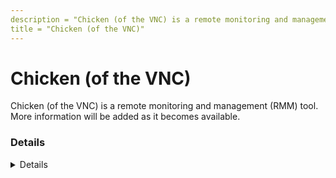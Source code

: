 ```yaml
---
description = "Chicken (of the VNC) is a remote monitoring and management (RMM) tool. More information will be added as it becomes available."
title = "Chicken (of the VNC)"
---
```




# Chicken (of the VNC)

Chicken (of the VNC) is a remote monitoring and management (RMM) tool. More information will be added as it becomes available.

### Details
<Details author={""}
         category={""}
         created={""}
         website={""}
         lastModified={""}
         privileges={""}
         free={ false }
         verification={ false }
/>






### Forensic Artifacts









### References
- [https://github.com/flit/cotvnc](https://github.com/flit/cotvnc)

